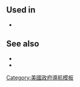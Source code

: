 {{Navbox
| name       = Current US House Other caucuses
| state      = {{{state<includeonly>|collapsed</includeonly>}}}
| border     = {{{1|}}}
| title      = 自由意志黨黨員
| listclass  = hlist
| above      = 
| list1 =
* [[賈斯汀·阿馬什|阿馬什]]

| list3 = 
* 
}}<noinclude>
{{collapsible option}}

== Used in ==
* {{tl|Current members of the U.S. House of Representatives}}

== See also ==
* {{tl|Current US House Democratic caucus}}
* {{tl|Current US House Republican caucus}}

[[Category:美國政府導航模板]]
</noinclude>